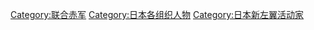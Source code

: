 [[Category:联合赤军|Category:联合赤军]]
[[Category:日本各组织人物|Category:日本各组织人物]]
[[Category:日本新左翼活动家|Category:日本新左翼活动家]]